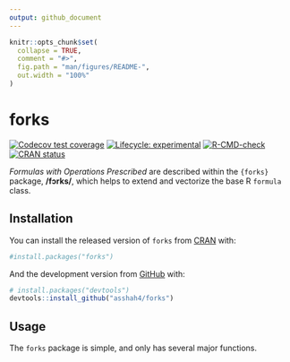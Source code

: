 ```yaml
---
output: github_document
---
```


<!-- README.md is generated from README.Rmd. Please edit that file -->

```r
knitr::opts_chunk$set(
  collapse = TRUE,
  comment = "#>",
  fig.path = "man/figures/README-",
  out.width = "100%"
)
```

# forks

<!-- badges: start -->
[![Codecov test coverage](https://codecov.io/gh/asshah4/forks/branch/main/graph/badge.svg)](https://codecov.io/gh/asshah4/forks?branch=main)
[![Lifecycle: experimental](https://img.shields.io/badge/lifecycle-experimental-orange.svg)](https://lifecycle.r-lib.org/articles/stages.html#experimental)
[![R-CMD-check](https://github.com/asshah4/forks/workflows/R-CMD-check/badge.svg)](https://github.com/asshah4/forks/actions)
[![CRAN status](https://www.r-pkg.org/badges/version/forks)](https://CRAN.R-project.org/package=forks)
<!-- badges: end -->

_Formulas with Operations Prescribed_ are described within the `{forks}` package, __/fɔrks/__, which helps to extend and vectorize the base R `formula` class.

## Installation

You can install the released version of `forks` from [CRAN](https://CRAN.R-project.org) with:

```r
#install.packages("forks")
```

And the development version from [GitHub](https://github.com/) with:

```r
# install.packages("devtools")
devtools::install_github("asshah4/forks")
```

## Usage

The `forks` package is simple, and only has several major functions.
